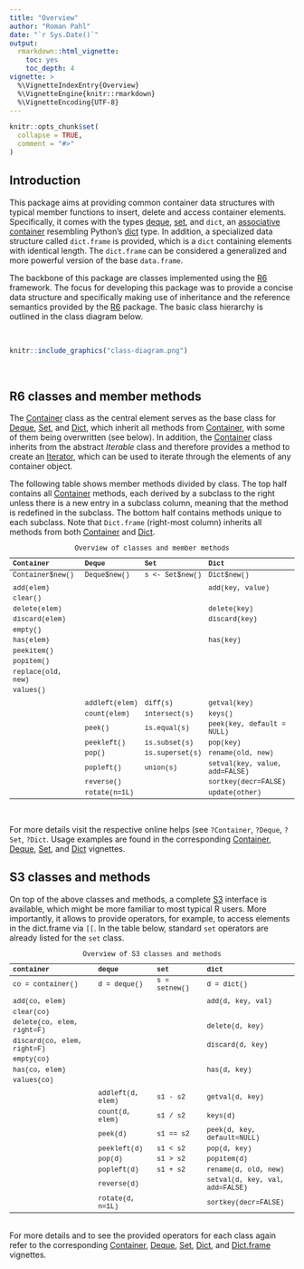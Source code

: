 ```yaml
---
title: "Overview"
author: "Roman Pahl"
date: "`r Sys.Date()`"
output:
  rmarkdown::html_vignette:
    toc: yes
    toc_depth: 4
vignette: >
  %\VignetteIndexEntry{Overview}
  %\VignetteEngine{knitr::rmarkdown}
  %\VignetteEncoding{UTF-8}
---
```


```r
knitr::opts_chunk$set(
  collapse = TRUE,
  comment = "#>"
)
```

## Introduction

This package aims at providing common container data structures with typical member functions to insert, delete and access container elements. Specifically, it comes with the types [deque](https://en.wikipedia.org/wiki/Double-ended_queue), [set](https://en.wikipedia.org/wiki/Set_(abstract_data_type)), and `dict`, an [associative container](https://en.wikipedia.org/wiki/Associative_containers) resembling Python's [dict](https://docs.python.org/3/tutorial/datastructures.html#dictionaries) type. In addition, a specialized data structure called `dict.frame` is provided, which is a `dict` containing elements with identical length. The `dict.frame` can be considered a generalized and more powerful version of the base `data.frame`.

The backbone of this package are classes implemented using the [R6](https://CRAN.R-project.org/package=R6) framework. The focus for developing this package was to provide a concise data structure and specifically making use of inheritance and the reference semantics provided by the [R6](https://CRAN.R-project.org/package=R6) package. The basic class hierarchy is outlined in the class diagram below.

</br>
```r
knitr::include_graphics("class-diagram.png")
```

</br>

## R6 classes and member methods

The [Container](Container.html) class as the central element serves as the base class for [Deque](Deque.html), [Set](Set.html), and [Dict](Dict.html), which inherit all methods from [Container](Container.html), with some of them being overwritten (see below). In addition, the [Container](Container.html) class inherits from the abstract *Iterable* class and therefore provides a method to create an [Iterator](Iterator.html), which can be used to iterate through the elements of any container object.

The following table shows member methods divided by class. The top half contains all [Container](Container.html) methods, each derived by a subclass to the right unless there is a new entry in a subclass column, meaning that the method is redefined in the subclass. The bottom half contains methods unique to each subclass. Note that `Dict.frame` (right-most column) inherits all methods from both [Container](Container.html) and [Dict](Dict.html).

```{=html}
<style type="text/css">
  table{
  font-size: 9pt;
  font-family: Courier New;
  font-style:monospace
}
</style>
```
| Container              | Deque         | Set            | Dict                         |
| :----------------------| :-------------| :--------------| :----------------------------|
| Container\$new()       | Deque\$new()  | s <- Set\$new()| Dict\$new()                  |
|                        |               |                |                              |
| add(elem)              |               |                | add(key, value)              |
| clear()                |               |                |                              |
| delete(elem)           |               |                | delete(key)                  |
| discard(elem)          |               |                | discard(key)                 |
| empty()                |               |                |                              |
| has(elem)              |               |                | has(key)                     |
| peekitem()             |               |                |                              |
| popitem()              |               |                |                              |
| replace(old, new)      |               |                |                              |
| values()               |               |                |                              |
|                        |               |                |                              |
|                        | addleft(elem) | diff(s)        | getval(key)                  |
|                        | count(elem)   | intersect(s)   | keys()                       |
|                        | peek()        | is.equal(s)    | peek(key, default = NULL)    |
|                        | peekleft()    | is.subset(s)   | pop(key)                     |
|                        | pop()         | is.superset(s) | rename(old, new)             |
|                        | popleft()     | union(s)       | setval(key, value, add=FALSE)|
|                        | reverse()     |                | sortkey(decr=FALSE)          |
|                        | rotate(n=1L)  |                | update(other)                |


Table: Overview of classes and member methods

</br>

For more details visit the respective online helps (see `?Container`, `?Deque`, `?Set`, `?Dict`. Usage examples are found in the corresponding [Container](Container.html), [Deque](Deque.html), [Set](Set.html), and [Dict](Dict.html) vignettes.


## S3 classes and methods

On top of the above classes and methods, a complete [S3](http://adv-r.had.co.nz/S3.html) interface is available, which might be more familiar to most typical R users. More importantly, it allows to provide operators, for example, to access elements in the dict.frame via `[[`. In the table below, standard `set` operators are already listed for the `set` class.

| container                    | deque               | set              | dict                           |
| :----------------------------| :-------------------| :----------------| :------------------------------|
|  co = container()            |  d = deque()        |  s = setnew()    |  d = dict()                    |
|                              |                     |                  |                                |
|  add(co, elem)               |                     |                  |  add(d, key, val)              |
|  clear(co)                   |                     |                  |                                |
|  delete(co, elem, right=F)   |                     |                  |  delete(d, key)                |
|  discard(co, elem, right=F)  |                     |                  |  discard(d, key)               |
|  empty(co)                   |                     |                  |                                |
|  has(co, elem)               |                     |                  |  has(d, key)                   |
|  values(co)                  |                     |                  |                                |
|                              |                     |                  |                                |
|                              |  addleft(d, elem)   |  s1 - s2         |  getval(d, key)                |
|                              |  count(d, elem)     |  s1 / s2         |  keys(d)                       |
|                              |  peek(d)            |  s1 == s2        |  peek(d, key, default=NULL)    |
|                              |  peekleft(d)        |  s1 < s2         |  pop(d, key)                   |
|                              |  pop(d)             |  s1 > s2         |  popitem(d)                    |
|                              |  popleft(d)         |  s1 + s2         |  rename(d, old, new)           |
|                              |  reverse(d)         |                  |  setval(d, key, val, add=FALSE)|
|                              |  rotate(d, n=1L)    |                  |  sortkey(decr=FALSE)           |

Table: Overview of S3 classes and methods

</br>
For more details and to see the provided operators for each class again refer to the corresponding [Container](Container.html), [Deque](Deque.html), [Set](Set.html), [Dict](Dict.html), and [Dict.frame](Dict.frame) vignettes.
